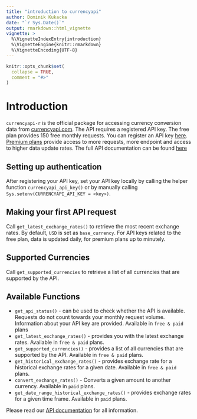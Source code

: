 ```yaml
---
title: "introduction to currencyapi"
author: Dominik Kukacka
date: "`r Sys.Date()`"
output: rmarkdown::html_vignette
vignette: >
  %\VignetteIndexEntry{introduction}
  %\VignetteEngine{knitr::rmarkdown}
  %\VignetteEncoding{UTF-8}
---
```


```r
knitr::opts_chunk$set(
  collapse = TRUE,
  comment = "#>"
)
```

# Introduction

`currencyapi-r` is the official package for accessing currency conversion data from [currencyapi.com](https://currencyapi.com). The API requires a registered API key. The free plan provides 150 free monthly requests. You can register an API key [here](https://app.currencyapi.com/register). [Premium plans](https://currencyapi.com/pricing/) provide access to more requests, more endpoint and access to higher data update rates.
The full API documentation can be found [here](https://currencyapi.com/docs/)

## Setting up authentication

After registering your API key, set your API key locally by calling the helper function `currencyapi_api_key()` or by manually calling `Sys.setenv(CURRENCYAPI_API_KEY = <key>)`.

## Making your first API request

Call `get_latest_exchange_rates()` to retrieve the most recent exchange rates. By default, `USD` is set as `base_currency`. For API keys related to the free plan, data is updated daily, for premium plans up to minutely.

## Supported Currencies

Call `get_supported_currencies` to retrieve a list of all currencies that are supported by the API. 

## Available Functions

* `get_api_status()` - can be used to check whether the API is available. Requests do not count towards your monthly request volume. Information about your API key are provided. Available in `free & paid` plans
* `get_latest_exchange_rates()` - provides you with the latest exchange rates. Available in `free & paid` plans.
* `get_supported_currencies()` - provides a list of all currencies that are supported by the API. Available in `free & paid` plans.
* `get_historical_exchange_rates()` - provides exchange rate for a historical exchange rates for a given date. Available in `free & paid` plans.
* `convert_exchange_rates()` - Converts a given amount to another currency. Available in `paid` plans.
* `get_date_range_historical_exchange_rates()` - provides exchange rates for a given time frame.  Available in `paid` plans.

Please read our [API documentation](https://currencyapi.com/docs/) for all information.
